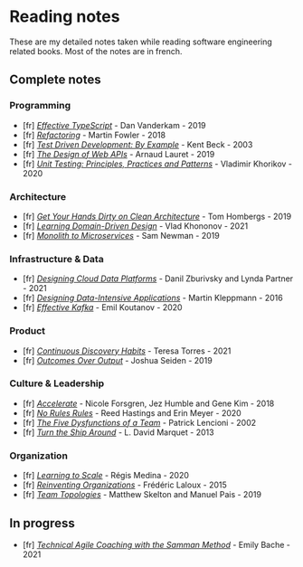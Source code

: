 # Reading notes

These are my detailed notes taken while reading software engineering related books. Most of the notes are in french.

## Complete notes

### Programming

- [fr] [_Effective TypeScript_](books/effective-typescript) - Dan Vanderkam - 2019
- [fr] [_Refactoring_](books/refactoring) - Martin Fowler - 2018
- [fr] [_Test Driven Development: By Example_](books/test-driven-development-by-example) - Kent Beck - 2003
- [fr] [_The Design of Web APIs_](books/the-design-of-web-apis) - Arnaud Lauret - 2019
- [fr] [_Unit Testing: Principles, Practices and Patterns_](books/unit-testing) - Vladimir Khorikov - 2020

### Architecture

- [fr] [_Get Your Hands Dirty on Clean Architecture_](books/get-your-hands-dirty-on-clean-architecture) - Tom Hombergs - 2019
- [fr] [_Learning Domain-Driven Design_](books/learning-domain-driven-design) - Vlad Khononov - 2021
- [fr] [_Monolith to Microservices_](books/monolith-to-microservices) - Sam Newman - 2019

### Infrastructure & Data

- [fr] [_Designing Cloud Data Platforms_](books/designing-cloud-data-platforms) - Danil Zburivsky and Lynda Partner - 2021
- [fr] [_Designing Data-Intensive Applications_](books/designing-data-intensive-applications) - Martin Kleppmann - 2016
- [fr] [_Effective Kafka_](books/effective-kafka) - Emil Koutanov - 2020

### Product

- [fr] [_Continuous Discovery Habits_](books/continuous-discovery-habits) - Teresa Torres - 2021
- [fr] [_Outcomes Over Output_](books/outcomes-over-output) - Joshua Seiden - 2019

### Culture & Leadership

- [fr] [_Accelerate_](books/accelerate) - Nicole Forsgren, Jez Humble and Gene Kim - 2018
- [fr] [_No Rules Rules_](books/no-rules-rules) - Reed Hastings and Erin Meyer - 2020
- [fr] [_The Five Dysfunctions of a Team_](books/the-five-dysfunctions-of-a-team) - Patrick Lencioni - 2002
- [fr] [_Turn the Ship Around_](books/turn-the-ship-around) - L. David Marquet - 2013

### Organization

- [fr] [_Learning to Scale_](books/learning-to-scale) - Régis Medina - 2020
- [fr] [_Reinventing Organizations_](books/reinventing-organizations) - Frédéric Laloux - 2015
- [fr] [_Team Topologies_](books/team-topologies) - Matthew Skelton and Manuel Pais - 2019

## In progress

- [fr] [_Technical Agile Coaching with the Samman Method_](books/technical-agile-coaching-samman-method) - Emily Bache - 2021
